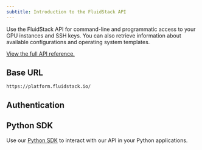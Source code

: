 ---
subtitle: Introduction to the FluidStack API
---

Use the FluidStack API for command-line and programmatic access to your GPU instances and SSH keys. You can also retrieve information about available configurations and operating system templates.

[View the full API reference.](/api-reference)

## Base URL

`https://platform.fluidstack.io/`

## Authentication

<Markdown src="../snippets/api-key.mdx" />
<Markdown src="../snippets/api-keys-moreinfo.mdx" />

## Python SDK

Use our [Python SDK](/sdks/python-sdk) to interact with our API in your Python applications.